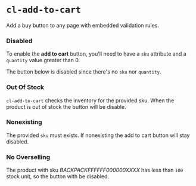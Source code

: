 
<Meta
  title={meta.title}
  argTypes={meta.argTypes}
/>

# `cl-add-to-cart`

Add a buy button to any page with embedded validation rules.

<Canvas withSource="open">
  <Story story={Basic} name="Basic" />
</Canvas>

<ArgsTable story="Basic" />

### Disabled

To enable the **add to cart** button, you'll need to have a `sku` attribute and a `quantity` value greater than 0.

The button below is disabled since there's no `sku` nor `quantity`.

<Canvas withSource="open">
  <Story story={WithoutAttributes} name="Without Attributes" />
</Canvas>

### Out Of Stock

`cl-add-to-cart` checks the inventory for the provided sku. When the product is out of stock the button will be disable.

<Canvas withSource="open">
  <Story story={OutOfStock} name="Out Of Stock" />
</Canvas>

### Nonexisting

The provided `sku` must exists. If nonexisting the add to cart button will stay disabled.

<Canvas withSource="open">
  <Story story={Nonexisting} name="Nonexisting" />
</Canvas>

### No Overselling

The product with sku *BACKPACKFFFFFF000000XXXX* has less than `100` stock unit, so the button with be disabled.

<Canvas withSource="open">
  <Story story={NoOverselling} name="No Overselling" />
</Canvas>

